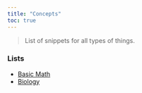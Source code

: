 ```yaml
---
title: "Concepts"
toc: true
---
```


> List of snippets for all types of things.  

### Lists 


- [Basic Math](pages/basic-math.qmd)
- [Biology](pages/biology.qmd)
